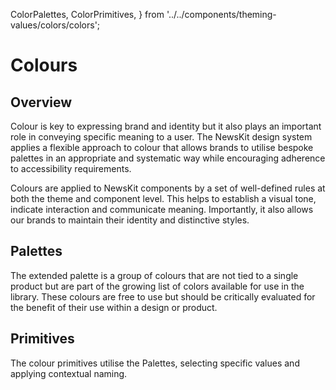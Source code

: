   ColorPalettes,
  ColorPrimitives,
} from '../../components/theming-values/colors/colors';


# Colours

## Overview

Colour is key to expressing brand and identity but it also plays an important role in conveying specific meaning to a user.
The NewsKit design system applies a flexible approach to colour that allows brands to utilise bespoke palettes in an appropriate
and systematic way while encouraging adherence to accessibility requirements.

Colours are applied to NewsKit components by a set of well-defined rules at both the theme and component level. This helps to establish a visual tone,
indicate interaction and communicate meaning. Importantly, it also allows our brands to maintain their identity and distinctive styles.

## Palettes

The extended palette is a group of colours that are not tied to a single product but are part of the growing list of colors available for use in the library.
These colours are free to use but should be critically evaluated for the benefit of their use within a design or product.

<ColorPalettes />

## Primitives

The colour primitives utilise the Palettes, selecting specific values and applying contextual naming.

<ColorPrimitives />
